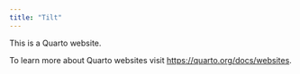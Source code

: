 ```yaml
---
title: "Tilt"
---
```


This is a Quarto website.

To learn more about Quarto websites visit <https://quarto.org/docs/websites>.
